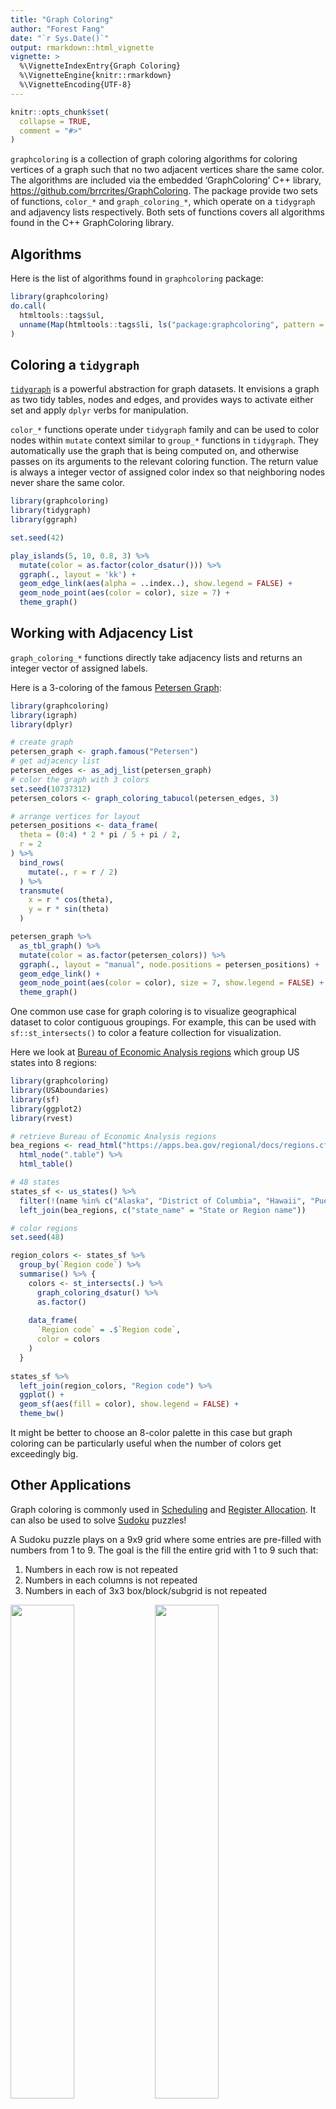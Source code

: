 ```yaml
---
title: "Graph Coloring"
author: "Forest Fang"
date: "`r Sys.Date()`"
output: rmarkdown::html_vignette
vignette: >
  %\VignetteIndexEntry{Graph Coloring}
  %\VignetteEngine{knitr::rmarkdown}
  %\VignetteEncoding{UTF-8}
---
```


```r
knitr::opts_chunk$set(
  collapse = TRUE,
  comment = "#>"
)
```

`graphcoloring` is a collection of graph coloring algorithms for coloring vertices of a graph such that no two adjacent vertices share the same color. The algorithms
are included via the embedded 'GraphColoring' C++ library, <https://github.com/brrcrites/GraphColoring>. The package provide two sets of functions, `color_*` and `graph_coloring_*`, which operate on a `tidygraph` and adjavency lists respectively. Both sets of functions covers all algorithms found in the C++ GraphColoring library.

## Algorithms

Here is the list of algorithms found in `graphcoloring` package:

```r
library(graphcoloring)
do.call(
  htmltools::tags$ul,
  unname(Map(htmltools::tags$li, ls("package:graphcoloring", pattern = "^graph_coloring_")))
)
```


## Coloring a `tidygraph`

[`tidygraph`](https://github.com/thomasp85/tidygraph) is a powerful abstraction for graph datasets. It envisions a graph as two tidy tables, nodes and edges, and provides ways to activate either set and apply `dplyr` verbs for manipulation.

`color_*` functions operate under `tidygraph` family and can be used to color nodes within `mutate` context similar to `group_*` functions in `tidygraph`.
They automatically use the graph that is being computed on, and otherwise passes on its arguments to the relevant coloring function. The return value is always
 a integer vector of assigned color index so that neighboring nodes never share the same color.

```r
library(graphcoloring)
library(tidygraph)
library(ggraph)

set.seed(42)

play_islands(5, 10, 0.8, 3) %>%
  mutate(color = as.factor(color_dsatur())) %>%
  ggraph(., layout = 'kk') +
  geom_edge_link(aes(alpha = ..index..), show.legend = FALSE) +
  geom_node_point(aes(color = color), size = 7) +
  theme_graph()
```

## Working with Adjacency List

`graph_coloring_*` functions directly take adjacency lists and returns an integer vector of assigned labels.

Here is a 3-coloring of the famous [Petersen Graph](https://en.wikipedia.org/wiki/Petersen_graph):

```r
library(graphcoloring)
library(igraph)
library(dplyr)

# create graph
petersen_graph <- graph.famous("Petersen")
# get adjacency list
petersen_edges <- as_adj_list(petersen_graph)
# color the graph with 3 colors
set.seed(10737312)
petersen_colors <- graph_coloring_tabucol(petersen_edges, 3)

# arrange vertices for layout
petersen_positions <- data_frame(
  theta = (0:4) * 2 * pi / 5 + pi / 2,
  r = 2
) %>%
  bind_rows(
    mutate(., r = r / 2)
  ) %>%
  transmute(
    x = r * cos(theta),
    y = r * sin(theta)
  )

petersen_graph %>%
  as_tbl_graph() %>%
  mutate(color = as.factor(petersen_colors)) %>%
  ggraph(., layout = "manual", node.positions = petersen_positions) +
  geom_edge_link() +
  geom_node_point(aes(color = color), size = 7, show.legend = FALSE) +
  theme_graph()
```

One common use case for graph coloring is to visualize geographical dataset to color contiguous groupings.
For example, this can be used with `sf::st_intersects()` to color a feature collection for visualization.

Here we look at [Bureau of Economic Analysis regions](https://en.wikipedia.org/wiki/List_of_regions_of_the_United_States#/media/File:BEA_regions.png) which group
US states into 8 regions:
```r
library(graphcoloring)
library(USAboundaries)
library(sf)
library(ggplot2)
library(rvest)

# retrieve Bureau of Economic Analysis regions
bea_regions <- read_html("https://apps.bea.gov/regional/docs/regions.cfm") %>%
  html_node(".table") %>%
  html_table()

# 48 states
states_sf <- us_states() %>%  
  filter(!(name %in% c("Alaska", "District of Columbia", "Hawaii", "Puerto Rico"))) %>%
  left_join(bea_regions, c("state_name" = "State or Region name"))

# color regions
set.seed(48)

region_colors <- states_sf %>%
  group_by(`Region code`) %>%
  summarise() %>% {
    colors <- st_intersects(.) %>%
      graph_coloring_dsatur() %>%
      as.factor()
    
    data_frame(
      `Region code` = .$`Region code`,
      color = colors
    )
  }
  
states_sf %>%
  left_join(region_colors, "Region code") %>%
  ggplot() +
  geom_sf(aes(fill = color), show.legend = FALSE) +
  theme_bw()
```

It might be better to choose an 8-color palette in this case but graph coloring can be particularly useful when the number of colors get exceedingly big.

## Other Applications

Graph coloring is commonly used in [Scheduling](https://en.wikipedia.org/wiki/Graph_coloring#Scheduling) and [Register Allocation](https://en.wikipedia.org/wiki/Graph_coloring#Register_allocation). It can also be used to solve [Sudoku](http://www.cs.kent.edu/~dragan/ST-Spring2016/SudokuGC.pdf) puzzles!

A Sudoku puzzle plays on a 9x9 grid where some entries are pre-filled with numbers from 1 to 9. The goal is the fill the entire grid with 1 to 9 such that:

1. Numbers in each row is not repeated
1. Numbers in each columns is not repeated
1. Numbers in each of 3x3 box/block/subgrid is not repeated
 
![](https://upload.wikimedia.org/wikipedia/commons/thumb/e/e0/Sudoku_Puzzle_by_L2G-20050714_standardized_layout.svg/361px-Sudoku_Puzzle_by_L2G-20050714_standardized_layout.svg.png){width=45%}
![](https://upload.wikimedia.org/wikipedia/commons/1/12/Sudoku_Puzzle_by_L2G-20050714_solution_standardized_layout.svg){width=45%}

A Sudoku puzzle can be converted into a graph by modeling the 9x9 cells into 81 vertices where a pair of vertices are connected if and only if they are on the same row, column, or 3x3 block. Each valid Sudoku solution is therefore a 9-coloring of the Sudoku graph.

```r
sudoku_graph <- function(n) {
  sudoku_nodes <- 
    tidyr::crossing(
      row = 1:(n * n),
      col = 1:(n * n)
    ) %>%
    mutate(
      id = row_number(),
      block = ceiling(row / n) * n + ceiling(col / n) - n
    )
  
  complete_subgraph <- function(nodes, var) {
    var <- enquo(var)
    
    nodes %>%
      group_by(!!var) %>%
      do(tidyr::crossing(from = .$id, to = .$id)) %>%
      ungroup() %>%
      select(from, to) %>%
      filter(from > to)
  }
  
  sudoku_edges <-
    bind_rows(
      complete_subgraph(sudoku_nodes, row),
      complete_subgraph(sudoku_nodes, col),
      complete_subgraph(sudoku_nodes, block),
    )
  
  create_empty(0) %>%
    bind_nodes(sudoku_nodes) %>%
    bind_edges(sudoku_edges)
}
```


```r
generate_sudoku <- function(n, seed) {
  set.seed(seed)
  
  sudoku_graph(n) %>%
    mutate(color = as.factor(color_tabucol(4))) %>%
    ggraph(., layout = "grid") +
    geom_edge_link() +
    geom_node_point(aes(color = color), size = 7, show.legend = TRUE) +
    theme_graph() +
    theme(legend.position = "bottom")
}

generate_sudoku(2, 432)
generate_sudoku(2, 45)
```

